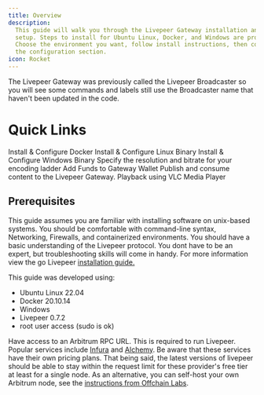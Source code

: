 ```yaml
---
title: Overview
description:
  This guide will walk you through the Livepeer Gateway installation and
  setup. Steps to install for Ubuntu Linux, Docker, and Windows are provided.
  Choose the environment you want, follow install instructions, then continue to
  the configuration section. 
icon: Rocket
---
```

<Note>The Livepeer Gateway was previously called the Livepeer Broadcaster so you will see some commands and labels still use the Broadcaster name that haven't been updated in the code.</Note>

# Quick Links

<CardGroup cols={2}>
  <Card title="Docker Installation" icon="download" href="/gateways/guides/docker-install">
    Install & Configure Docker
  </Card>
  <Card title="Linux Installation" icon="download" href="/gateways/guides/linux-install">
    Install & Configure Linux Binary
  </Card>
  <Card title="Windows Installation" icon="download" href="/gateways/guides/windows-install">
    Install & Configure Windows Binary
  </Card>
  <Card title="Configure Transcoding Options" icon="gear" href="/gateways/guides/transcoding-options">
    Specify the resolution and bitrate for your encoding ladder
  </Card>
  <Card title="Fund the Livepeer Gateway" icon="ethereum" href="/gateways/guides/fund-gateway">
    Add Funds to Gateway Wallet
  </Card>
  <Card title="Publish Content" icon="upload" href="/gateways/guides/publish-content">
    Publish and consume content to the Livepeer Gateway.
  </Card>
  <Card title="Playback Content" icon="circle-play" href="/gateways/guides/playback-content">
    Playback using VLC Media Player
  </Card>
</CardGroup>

## Prerequisites

This guide assumes you are familiar with installing software on unix-based
systems. You should be comfortable with command-line syntax, Networking,
Firewalls, and containerized environments. You should have a basic understanding
of the Livepeer protocol. You dont have to be an expert, but troubleshooting
skills will come in handy.  For more information view the go Livepeer [installation guide.](//orchestrators/guides/install-go-livepeer)

This guide was developed using:

- Ubuntu Linux 22.04
- Docker 20.10.14
- Windows
- Livepeer 0.7.2
- root user access (sudo is ok)

Have access to an Arbitrum RPC URL. This is required to run Livepeer. 
Popular services include [Infura](https://www.infura.io/) and 
[Alchemy](https://www.alchemy.com/). Be aware that these services have their
own pricing plans. That being said, the latest versions of livepeer should be able
to stay within the request limit for these provider's free tier at least for a single 
node. As an alternative, you can self-host your own Arbitrum node, see the 
[instructions from Offchain Labs](https://docs.arbitrum.io/node-running/how-tos/running-a-full-node).